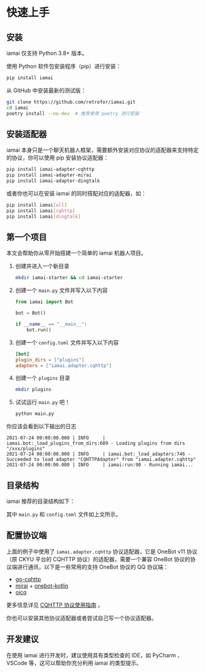 
# 快速上手

## 安装

<Callout type="warning" emoji="⚠️">
  iamai 仅支持 Python 3.8+ 版本。
</Callout>

使用 Python 软件包安装程序（pip）进行安装：

```sh filename="bash"
pip install iamai
```

从 GitHub 中安装最新的测试版：

```sh filename="bash"
git clone https://github.com/retrofor/iamai.git
cd iamai
poetry install --no-dev  # 推荐使用 poetry 进行安装
```

## 安装适配器

iamai 本身只是一个聊天机器人框架，需要额外安装对应协议的适配器来支持特定的协议，你可以使用 pip 安装协议适配器：

```sh filename="bash"
pip install iamai-adapter-cqhttp
pip install iamai-adapter-mirai
pip install iamai-adapter-dingtalk
```

或者你也可以在安装 iamai 的同时搭配对应的适配器，如：

```sh filename="bash"
pip install iamai[all]
pip install iamai[cqhttp]
pip install iamai[dingtalk]
```

## 第一个项目

本文会帮助你从零开始搭建一个简单的 iamai 机器人项目。

1. 创建并进入一个新目录

   ```sh filename="bash"
   mkdir iamai-starter && cd iamai-starter
   ```
2. 创建一个 `main.py` 文件并写入以下内容

   ```python filename="main.py" showLineNumbers
   from iamai import Bot

   bot = Bot()

   if __name__ == "__main__":
       bot.run()

   ```
3. 创建一个 `config.toml` 文件并写入以下内容

   ```toml filename="config.toml" showLineNumbers
   [bot]
   plugin_dirs = ["plugins"]
   adapters = ["iamai.adapter.cqhttp"]
   ```
4. 创建一个 `plugins` 目录

   ```sh filename="bash"
   mkdir plugins
   ```
5. 试试运行 `main.py` 吧！

   ```sh filename="bash"
   python main.py
   ```

你应该会看到以下输出的日志

```text 
2021-07-24 00:00:00.000 | INFO     | iamai.bot:_load_plugins_from_dirs:689 - Loading plugins from dirs "/xxx/plugins"
2021-07-24 00:00:00.000 | INFO     | iamai.bot:_load_adapters:746 - Succeeded to load adapter "CQHTTPAdapter" from "iamai.adapter.cqhttp"
2021-07-24 00:00:00.000 | INFO     | iamai:run:90 - Running iamai...
```

## 目录结构

iamai 推荐的目录结构如下：

 
<FileTree>
  <FileTree.Folder name="plugins (插件目录)" defaultOpen>
    <FileTree.File name="xxx.py" />
  </FileTree.Folder>
  <FileTree.File name="config.toml (配置文件)" />
  <FileTree.File name="main.py" />
</FileTree>

其中 `main.py` 和 `config.toml` 文件如上文所示。

## 配置协议端

上面的例子中使用了 `iamai.adapter.cqhttp` 协议适配器，它是 OneBot v11 协议（原 CKYU 平台的 CQHTTP 协议）的适配器，需要一个兼容 OneBot 协议的协议端进行通讯，以下是一些常用的支持 OneBot 协议的 QQ 协议端：

- [go-cqhttp](https://github.com/Mrs4s/go-cqhttp)
- [mirai](https://github.com/mamoe/mirai) + [onebot-kotlin](https://github.com/yyuueexxiinngg/onebot-kotlin)
- [oicq](https://github.com/takayama-lily/oicq)

更多信息详见 [CQHTTP 协议使用指南](./cqhttp-adapter.md) 。

你也可以安装其他协议适配器或者尝试自己写一个协议适配器。

## 开发建议

在使用 iamai 进行开发时，建议使用具有类型检查的 IDE，如 PyCharm 、 VSCode 等，这可以帮助你充分利用 iamai 的类型提示。
